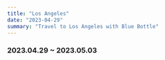 ```yaml
---
title: "Los Angeles"
date: "2023-04-29"
summary: "Travel to Los Angeles with Blue Bottle"
---
```


### 2023.04.29 ~ 2023.05.03

<div className="mx-auto max-w-lg">
  <BlurImage
    url="https://images.jaeungkim.com/blog/personal/2023-apr-losangeles/2023-LA%20-%201.jpeg"
    alt="2023-la1"
  />
  <BlurImage
    url="https://images.jaeungkim.com/blog/personal/2023-apr-losangeles/2023-LA%20-%202.jpeg"
    alt="2023-la2"
  />
  <BlurImage
    url="https://images.jaeungkim.com/blog/personal/2023-apr-losangeles/2023-LA%20-%203.jpeg"
    alt="2023-la3"
  />
  <BlurImage
    url="https://images.jaeungkim.com/blog/personal/2023-apr-losangeles/2023-LA%20-%204.jpeg"
    alt="2023-la4"
  />
  <BlurImage
    url="https://images.jaeungkim.com/blog/personal/2023-apr-losangeles/2023-LA%20-%205.jpeg"
    alt="2023-la5"
  />
  <BlurImage
    url="https://images.jaeungkim.com/blog/personal/2023-apr-losangeles/2023-LA%20-%206.jpeg"
    alt="2023-la6"
  />
  <BlurImage
    url="https://images.jaeungkim.com/blog/personal/2023-apr-losangeles/2023-LA%20-%207.jpeg"
    alt="2023-la7"
  />
  <BlurImage
    url="https://images.jaeungkim.com/blog/personal/2023-apr-losangeles/2023-LA%20-%208.jpeg"
    alt="2023-la8"
  />
  <BlurImage
    url="https://images.jaeungkim.com/blog/personal/2023-apr-losangeles/2023-LA%20-%209.jpeg"
    alt="2023-la9"
  />
  <BlurImage
    url="https://images.jaeungkim.com/blog/personal/2023-apr-losangeles/2023-LA%20-%2010.jpeg"
    alt="2023-la10"
  />
  <BlurImage
    url="https://images.jaeungkim.com/blog/personal/2023-apr-losangeles/2023-LA%20-%2011.jpeg"
    alt="2023-la11"
  />
  <BlurImage
    url="https://images.jaeungkim.com/blog/personal/2023-apr-losangeles/2023-LA%20-%2012.jpeg"
    alt="2023-la12"
  />
  <BlurImage
    url="https://images.jaeungkim.com/blog/personal/2023-apr-losangeles/2023-LA%20-%2013.jpeg"
    alt="2023-la13"
  />
  <BlurImage
    url="https://images.jaeungkim.com/blog/personal/2023-apr-losangeles/2023-LA%20-%2014.jpeg"
    alt="2023-la14"
  />
  <BlurImage
    url="https://images.jaeungkim.com/blog/personal/2023-apr-losangeles/2023-LA%20-%2015.jpeg"
    alt="2023-la15"
  />
  <BlurImage
    url="https://images.jaeungkim.com/blog/personal/2023-apr-losangeles/2023-LA%20-%2016.jpeg"
    alt="2023-la16"
  />
  <BlurImage
    url="https://images.jaeungkim.com/blog/personal/2023-apr-losangeles/2023-LA%20-%2017.jpeg"
    alt="2023-la17"
  />
  <BlurImage
    url="https://images.jaeungkim.com/blog/personal/2023-apr-losangeles/2023-LA%20-%2018.jpeg"
    alt="2023-la18"
  />
  <BlurImage
    url="https://images.jaeungkim.com/blog/personal/2023-apr-losangeles/2023-LA%20-%2019.jpeg"
    alt="2023-la19"
  />
  <BlurImage
    url="https://images.jaeungkim.com/blog/personal/2023-apr-losangeles/2023-LA%20-%2020.jpeg"
    alt="2023-la20"
  />
  <BlurImage
    url="https://images.jaeungkim.com/blog/personal/2023-apr-losangeles/2023-LA%20-%2021.jpeg"
    alt="2023-la21"
  />
  <BlurImage
    url="https://images.jaeungkim.com/blog/personal/2023-apr-losangeles/2023-LA%20-%2022.jpeg"
    alt="2023-la22"
  />
  <BlurImage
    url="https://images.jaeungkim.com/blog/personal/2023-apr-losangeles/2023-LA%20-%2023.jpeg"
    alt="2023-la23"
  />
  <BlurImage
    url="https://images.jaeungkim.com/blog/personal/2023-apr-losangeles/2023-LA%20-%2024.jpeg"
    alt="2023-la24"
  />
  <BlurImage
    url="https://images.jaeungkim.com/blog/personal/2023-apr-losangeles/2023-LA%20-%2025.jpeg"
    alt="2023-la25"
  />
  <BlurImage
    url="https://images.jaeungkim.com/blog/personal/2023-apr-losangeles/2023-LA%20-%2026.jpeg"
    alt="2023-la26"
  />
  <BlurImage
    url="https://images.jaeungkim.com/blog/personal/2023-apr-losangeles/2023-LA%20-%2027.jpeg"
    alt="2023-la27"
  />
  <BlurImage
    url="https://images.jaeungkim.com/blog/personal/2023-apr-losangeles/2023-LA%20-%2028.jpeg"
    alt="2023-la28"
  />
  <BlurImage
    url="https://images.jaeungkim.com/blog/personal/2023-apr-losangeles/2023-LA%20-%2029.jpeg"
    alt="2023-la29"
  />
  <BlurImage
    url="https://images.jaeungkim.com/blog/personal/2023-apr-losangeles/2023-LA%20-%2030.jpeg"
    alt="2023-la30"
  />
  <BlurImage
    url="https://images.jaeungkim.com/blog/personal/2023-apr-losangeles/2023-LA%20-%2031.jpeg"
    alt="2023-la31"
  />
  <BlurImage
    url="https://images.jaeungkim.com/blog/personal/2023-apr-losangeles/2023-LA%20-%2032.jpeg"
    alt="2023-la32"
  />
  <BlurImage
    url="https://images.jaeungkim.com/blog/personal/2023-apr-losangeles/2023-LA%20-%2033.jpeg"
    alt="2023-la33"
  />
  <BlurImage
    url="https://images.jaeungkim.com/blog/personal/2023-apr-losangeles/2023-LA%20-%2034.jpeg"
    alt="2023-la34"
  />
  <BlurImage
    url="https://images.jaeungkim.com/blog/personal/2023-apr-losangeles/2023-LA%20-%2035.jpeg"
    alt="2023-la35"
  />
  <BlurImage
    url="https://images.jaeungkim.com/blog/personal/2023-apr-losangeles/2023-LA%20-%2036.jpeg"
    alt="2023-la36"
  />
  <BlurImage
    url="https://images.jaeungkim.com/blog/personal/2023-apr-losangeles/2023-LA%20-%2037.jpeg"
    alt="2023-la37"
  />
  <BlurImage
    url="https://images.jaeungkim.com/blog/personal/2023-apr-losangeles/2023-LA%20-%2038.jpeg"
    alt="2023-la38"
  />
  <BlurImage
    url="https://images.jaeungkim.com/blog/personal/2023-apr-losangeles/2023-LA%20-%2039.jpeg"
    alt="2023-la39"
  />
  <BlurImage
    url="https://images.jaeungkim.com/blog/personal/2023-apr-losangeles/2023-LA%20-%2040.jpeg"
    alt="2023-la40"
  />
  <BlurImage
    url="https://images.jaeungkim.com/blog/personal/2023-apr-losangeles/2023-LA%20-%2041.jpeg"
    alt="2023-la41"
  />
  <BlurImage
    url="https://images.jaeungkim.com/blog/personal/2023-apr-losangeles/2023-LA%20-%2042.jpeg"
    alt="2023-la42"
  />
  <BlurImage
    url="https://images.jaeungkim.com/blog/personal/2023-apr-losangeles/2023-LA%20-%2043.jpeg"
    alt="2023-la43"
  />
  <BlurImage
    url="https://images.jaeungkim.com/blog/personal/2023-apr-losangeles/2023-LA%20-%2044.jpeg"
    alt="2023-la44"
  />
  <BlurImage
    url="https://images.jaeungkim.com/blog/personal/2023-apr-losangeles/2023-LA%20-%2045.jpeg"
    alt="2023-la45"
  />
  <BlurImage
    url="https://images.jaeungkim.com/blog/personal/2023-apr-losangeles/2023-LA%20-%2046.jpeg"
    alt="2023-la46"
  />
  <BlurImage
    url="https://images.jaeungkim.com/blog/personal/2023-apr-losangeles/2023-LA%20-%2047.jpeg"
    alt="2023-la47"
  />
  <BlurImage
    url="https://images.jaeungkim.com/blog/personal/2023-apr-losangeles/2023-LA%20-%2048.jpeg"
    alt="2023-la48"
  />
  <BlurImage
    url="https://images.jaeungkim.com/blog/personal/2023-apr-losangeles/2023-LA%20-%2049.jpeg"
    alt="2023-la49"
  />
  <BlurImage
    url="https://images.jaeungkim.com/blog/personal/2023-apr-losangeles/2023-LA%20-%2050.jpeg"
    alt="2023-la50"
  />
  <BlurImage
    url="https://images.jaeungkim.com/blog/personal/2023-apr-losangeles/2023-LA%20-%2051.jpeg"
    alt="2023-la51"
  />
  <BlurImage
    url="https://images.jaeungkim.com/blog/personal/2023-apr-losangeles/2023-LA%20-%2052.jpeg"
    alt="2023-la52"
  />
  <BlurImage
    url="https://images.jaeungkim.com/blog/personal/2023-apr-losangeles/2023-LA%20-%2053.jpeg"
    alt="2023-la53"
  />
  <BlurImage
    url="https://images.jaeungkim.com/blog/personal/2023-apr-losangeles/2023-LA%20-%2054.jpeg"
    alt="2023-la54"
  />
  <BlurImage
    url="https://images.jaeungkim.com/blog/personal/2023-apr-losangeles/2023-LA%20-%2055.jpeg"
    alt="2023-la55"
  />
  <BlurImage
    url="https://images.jaeungkim.com/blog/personal/2023-apr-losangeles/2023-LA%20-%2056.jpeg"
    alt="2023-la56"
  />
  <BlurImage
    url="https://images.jaeungkim.com/blog/personal/2023-apr-losangeles/2023-LA%20-%2057.jpeg"
    alt="2023-la57"
  />
  <BlurImage
    url="https://images.jaeungkim.com/blog/personal/2023-apr-losangeles/2023-LA%20-%2058.jpeg"
    alt="2023-la58"
  />
  <BlurImage
    url="https://images.jaeungkim.com/blog/personal/2023-apr-losangeles/2023-LA%20-%2059.jpeg"
    alt="2023-la59"
  />
  <BlurImage
    url="https://images.jaeungkim.com/blog/personal/2023-apr-losangeles/2023-LA%20-%2060.jpeg"
    alt="2023-la60"
  />
  <BlurImage
    url="https://images.jaeungkim.com/blog/personal/2023-apr-losangeles/2023-LA%20-%2061.jpeg"
    alt="2023-la61"
  />
  <BlurImage
    url="https://images.jaeungkim.com/blog/personal/2023-apr-losangeles/2023-LA%20-%2062.jpeg"
    alt="2023-la62"
  />
  <BlurImage
    url="https://images.jaeungkim.com/blog/personal/2023-apr-losangeles/2023-LA%20-%2063.jpeg"
    alt="2023-la63"
  />
  <BlurImage
    url="https://images.jaeungkim.com/blog/personal/2023-apr-losangeles/2023-LA%20-%2064.jpeg"
    alt="2023-la64"
  />
  <BlurImage
    url="https://images.jaeungkim.com/blog/personal/2023-apr-losangeles/2023-LA%20-%2065.jpeg"
    alt="2023-la65"
  />
  <BlurImage
    url="https://images.jaeungkim.com/blog/personal/2023-apr-losangeles/2023-LA%20-%2066.jpeg"
    alt="2023-la66"
  />
  <BlurImage
    url="https://images.jaeungkim.com/blog/personal/2023-apr-losangeles/2023-LA%20-%2067.jpeg"
    alt="2023-la67"
  />
  <BlurImage
    url="https://images.jaeungkim.com/blog/personal/2023-apr-losangeles/2023-LA%20-%2068.jpeg"
    alt="2023-la68"
  />
  <BlurImage
    url="https://images.jaeungkim.com/blog/personal/2023-apr-losangeles/2023-LA%20-%2069.jpeg"
    alt="2023-la69"
  />
  <BlurImage
    url="https://images.jaeungkim.com/blog/personal/2023-apr-losangeles/2023-LA%20-%2070.jpeg"
    alt="2023-la70"
  />
</div>
